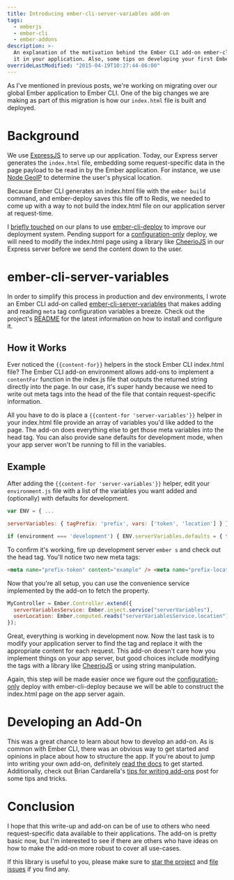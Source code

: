 ```yaml
---
title: Introducing ember-cli-server-variables add-on
tags:
  - emberjs
  - ember-cli
  - ember-addons
description: >-
  An explanation of the motivation behind the Ember CLI add-on ember-cli-server-variables and an example of how to use
  it in your application. Also, some tips on developing your first Ember CLI add-on.
overrideLastModified: "2015-04-19T10:27:44-06:00"
---
```


As I've mentioned in previous posts, we're working on migrating over our global Ember application to Ember CLI. One of
the big changes we are making as part of this migration is how our `index.html` file is built and deployed.

# Background

We use [ExpressJS](http://expressjs.com/) to serve up our application. Today, our Express server generates the
`index.html` file, embedding some request-specific data in the page payload to be read in by the Ember application. For
instance, we use [Node GeoIP](https://github.com/bluesmoon/node-geoip) to determine the user's physical location.

Because Ember CLI generates an index.html file with the `ember build` command, and ember-deploy saves this file off to
Redis, we needed to come up with a way to not build the index.html file on our application server at request-time.

I [briefly touched](/blog/2015/03/23/coffeescript-to-ember-cli#building) on our plans to use
[ember-cli-deploy](https://github.com/ember-cli/ember-cli-deploy) to improve our deployment system. Pending support for
a [configuration-only](https://github.com/ember-cli/ember-cli-deploy/issues/89) deploy, we will need to modify the
index.html page using a library like [CheerioJS](https://github.com/cheeriojs/cheerio) in our Express server before we
send the content down to the user.

# ember-cli-server-variables

In order to simplify this process in production and dev environments, I wrote an Ember CLI add-on called
[ember-cli-server-variables](https://github.com/blimmer/ember-cli-server-variables) that makes adding and reading `meta`
tag configuration variables a breeze. Check out the project's
[README](https://github.com/blimmer/ember-cli-server-variables/blob/master/README.md) for the latest information on how
to install and configure it.

## How it Works

Ever noticed the `{{content-for}}` helpers in the stock Ember CLI index.html file? The Ember CLI add-on environment
allows add-ons to implement a `contentFor` function in the index.js file that outputs the returned string directly into
the page. In our case, it's super handy because we need to write out meta tags into the head of the file that contain
request-specific information.

All you have to do is place a `{{content-for 'server-variables'}}` helper in your index.html file provide an array of
variables you'd like added to the page. The add-on does everything else to get those meta variables into the head tag.
You can also provide sane defaults for development mode, when your app server won't be running to fill in the variables.

## Example

After adding the `{{content-for 'server-variables'}}` helper, edit your `environment.js` file with a list of the
variables you want added and (optionally) with defaults for development.

```javascript
var ENV = { ...

serverVariables: { tagPrefix: 'prefix', vars: ['token', 'location'] } };

if (environment === 'development') { ENV.serverVariables.defaults = { token: 'example', location: 'Denver' }; }
```

To confirm it's working, fire up development server `ember s` and check out the head tag. You'll notice two new meta
tags:

```html
<meta name="prefix-token" content="example" /> <meta name="prefix-location" content="Denver" />
```

Now that you're all setup, you can use the convenience service implemented by the add-on to fetch the property.

```javascript
MyController = Ember.Controller.extend({
  serverVariablesService: Ember.inject.service("serverVariables"),
  userLocation: Ember.computed.reads("serverVariablesService.location"),
});
```

Great, everything is working in development now. Now the last task is to modify your application server to find the tag
and replace it with the appropriate content for each request. This add-on doesn't care how you implement things on your
app server, but good choices include modifying the tags with a library like
[CheerioJS](https://github.com/cheeriojs/cheerio) or using string manipulation.

Again, this step will be made easier once we figure out the
[configuration-only](https://github.com/ember-cli/ember-cli-deploy/issues/89) deploy with ember-cli-deploy because we
will be able to construct the index.html page on the app server again.

# Developing an Add-On

This was a great chance to learn about how to develop an add-on. As is common with Ember CLI, there was an obvious way
to get started and opinions in place about how to structure the app. If you're about to jump into writing your own
add-on, definitely [read the docs](http://www.ember-cli.com/#developing-addons-and-blueprints) to get started.
Additionally, check out Brian Cardarella's
[tips for writing add-ons](http://reefpoints.dockyard.com/2015/03/22/tips-for-writing-ember-addons.html) post for some
tips and tricks.

# Conclusion

I hope that this write-up and add-on can be of use to others who need request-specific data available to their
applications. The add-on is pretty basic now, but I'm interested to see if there are others who have ideas on how to
make the add-on more robust to cover all use-cases.

If this library is useful to you, please make sure to
[star the project](https://github.com/blimmer/ember-cli-server-variables/stargazers) and
[file issues](https://github.com/blimmer/ember-cli-server-variables/issues) if you find any.
